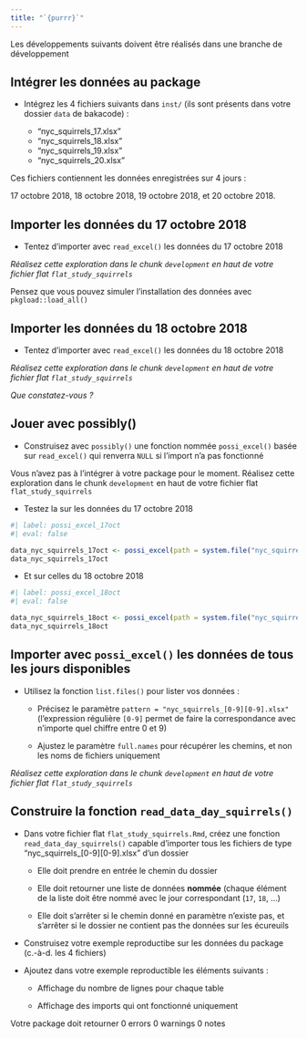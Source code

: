 ```yaml
---
title: "`{purrr}`"
---
```


::: {.callout-important collapse="false"}

Les développements suivants doivent être réalisés dans une branche de développement

:::

## Intégrer les données au package

- Intégrez les 4 fichiers suivants dans `inst/` (ils sont présents dans votre dossier `data` de bakacode) :

  - "nyc_squirrels_17.xlsx"
  - "nyc_squirrels_18.xlsx"
  - "nyc_squirrels_19.xlsx"
  - "nyc_squirrels_20.xlsx"
  
Ces fichiers contiennent les données enregistrées sur 4 jours : 
  
17 octobre 2018, 18 octobre 2018, 19 octobre 2018, et 20 octobre 2018.
  
## Importer les données du 17 octobre 2018

- Tentez d’importer avec `read_excel()` les données du 17 octobre 2018

*Réalisez cette exploration dans le chunk `development` en haut de votre fichier flat `flat_study_squirrels`*

::: {.callout-note collapse="false"}

Pensez que vous pouvez simuler l’installation des données avec `pkgload::load_all()`

:::

## Importer les données du 18 octobre 2018

- Tentez d’importer avec `read_excel()` les données du 18 octobre 2018

*Réalisez cette exploration dans le chunk `development` en haut de votre fichier flat `flat_study_squirrels`*

*Que constatez-vous ?*

## Jouer avec possibly()

- Construisez avec `possibly()` une fonction nommée `possi_excel()` basée sur `read_excel()` qui renverra `NULL` si l’import n’a pas fonctionné

Vous n’avez pas à l’intégrer à votre package pour le moment. Réalisez cette exploration dans le chunk `development` en haut de votre fichier flat `flat_study_squirrels`

- Testez la sur les données du 17 octobre 2018

```r
#| label: possi_excel_17oct
#| eval: false

data_nyc_squirrels_17oct <- possi_excel(path = system.file("nyc_squirrels_17.xlsx", package = "squirrels"))
data_nyc_squirrels_17oct

```

- Et sur celles du 18 octobre 2018

```r
#| label: possi_excel_18oct
#| eval: false

data_nyc_squirrels_18oct <- possi_excel(path = system.file("nyc_squirrels_18.xlsx", package = "squirrels"))
data_nyc_squirrels_18oct
```

## Importer avec `possi_excel()` les données de tous les jours disponibles

- Utilisez la fonction `list.files()` pour lister vos données :

  - Précisez le paramètre `pattern = "nyc_squirrels_[0-9][0-9].xlsx"` (l’expression régulière `[0-9]` permet de faire la correspondance avec n’importe quel chiffre entre 0 et 9)

  - Ajustez le paramètre `full.names` pour récupérer les chemins, et non les noms de fichiers uniquement
  
*Réalisez cette exploration dans le chunk `development` en haut de votre fichier flat `flat_study_squirrels`*

## Construire la fonction `read_data_day_squirrels()`

- Dans votre fichier flat `flat_study_squirrels.Rmd`, créez une fonction `read_data_day_squirrels()` capable d’importer tous les fichiers de type "nyc_squirrels_[0-9][0-9].xlsx" d’un dossier

  - Elle doit prendre en entrée le chemin du dossier
  
  - Elle doit retourner une liste de données **nommée** (chaque élément de la liste doit être nommé avec le jour correspondant (`17`, `18`, …)
  
  - Elle doit s’arrêter si le chemin donné en paramètre n’existe pas, et s’arrêter si le dossier ne contient pas the données sur les écureuils
  
- Construisez votre exemple reproductibe sur les données du package (c.-à-d. les 4 fichiers)

- Ajoutez dans votre exemple reproductible les éléments suivants :

  - Affichage du nombre de lignes pour chaque table
  
  - Affichage des imports qui ont fonctionné uniquement
  
::: {.callout-note collapse="false"}

Votre package doit retourner 0 errors 0 warnings 0 notes

:::
